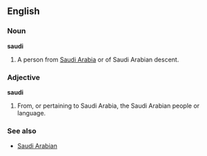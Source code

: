 ==English==
===Noun===
'''saudi'''
# A person from [[Saudi Arabia]] or of Saudi Arabian descent.

===Adjective===
'''saudi'''
# From, or pertaining to Saudi Arabia, the Saudi Arabian people or language.

===See also===
* [[Saudi Arabian]]